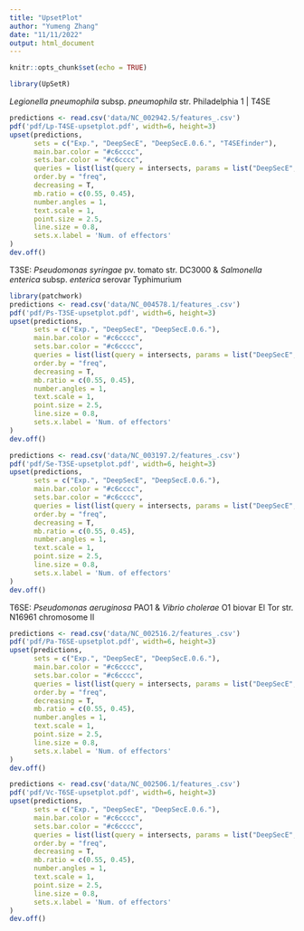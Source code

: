 ```yaml
---
title: "UpsetPlot"
author: "Yumeng Zhang"
date: "11/11/2022"
output: html_document
---
```


```r
knitr::opts_chunk$set(echo = TRUE)
```

```r
library(UpSetR)
```

*Legionella pneumophila* subsp. *pneumophila* str. Philadelphia 1 | T4SE

```r
predictions <- read.csv('data/NC_002942.5/features_.csv')
pdf('pdf/Lp-T4SE-upsetplot.pdf', width=6, height=3)
upset(predictions,
      sets = c("Exp.", "DeepSecE", "DeepSecE.0.6.", "T4SEfinder"),
      main.bar.color = "#c6cccc",
      sets.bar.color = "#c6cccc",
      queries = list(list(query = intersects, params = list("DeepSecE", "DeepSecE.0.6."), color="orange", active = T)),
      order.by = "freq", 
      decreasing = T, 
      mb.ratio = c(0.55, 0.45),
      number.angles = 1, 
      text.scale = 1, 
      point.size = 2.5, 
      line.size = 0.8,
      sets.x.label = 'Num. of effectors'
)
dev.off()
```

T3SE: *Pseudomonas syringae* pv. tomato str. DC3000 &  *Salmonella enterica* subsp. *enterica* serovar Typhimurium

```r
library(patchwork)
predictions <- read.csv('data/NC_004578.1/features_.csv')
pdf('pdf/Ps-T3SE-upsetplot.pdf', width=6, height=3)
upset(predictions,
      sets = c("Exp.", "DeepSecE", "DeepSecE.0.6."),
      main.bar.color = "#c6cccc",
      sets.bar.color = "#c6cccc",
      queries = list(list(query = intersects, params = list("DeepSecE", "DeepSecE.0.6."), color="orange", active = T)),
      order.by = "freq", 
      decreasing = T, 
      mb.ratio = c(0.55, 0.45),
      number.angles = 1, 
      text.scale = 1, 
      point.size = 2.5, 
      line.size = 0.8,
      sets.x.label = 'Num. of effectors'
)
dev.off()
```

```r
predictions <- read.csv('data/NC_003197.2/features_.csv')
pdf('pdf/Se-T3SE-upsetplot.pdf', width=6, height=3)
upset(predictions,
      sets = c("Exp.", "DeepSecE", "DeepSecE.0.6."),
      main.bar.color = "#c6cccc",
      sets.bar.color = "#c6cccc",
      queries = list(list(query = intersects, params = list("DeepSecE", "DeepSecE.0.6."), color="orange", active = T)),
      order.by = "freq", 
      decreasing = T, 
      mb.ratio = c(0.55, 0.45),
      number.angles = 1, 
      text.scale = 1, 
      point.size = 2.5, 
      line.size = 0.8,
      sets.x.label = 'Num. of effectors'
)
dev.off()
```

T6SE: *Pseudomonas aeruginosa* PAO1 &  *Vibrio cholerae* O1 biovar El Tor str. N16961 chromosome II 

```r
predictions <- read.csv('data/NC_002516.2/features_.csv')
pdf('pdf/Pa-T6SE-upsetplot.pdf', width=6, height=3)
upset(predictions,
      sets = c("Exp.", "DeepSecE", "DeepSecE.0.6."),
      main.bar.color = "#c6cccc",
      sets.bar.color = "#c6cccc",
      queries = list(list(query = intersects, params = list("DeepSecE", "DeepSecE.0.6."), color="orange", active = T)),
      order.by = "freq", 
      decreasing = T, 
      mb.ratio = c(0.55, 0.45),
      number.angles = 1, 
      text.scale = 1, 
      point.size = 2.5, 
      line.size = 0.8,
      sets.x.label = 'Num. of effectors'
)
dev.off()
```

```r
predictions <- read.csv('data/NC_002506.1/features_.csv')
pdf('pdf/Vc-T6SE-upsetplot.pdf', width=6, height=3)
upset(predictions,
      sets = c("Exp.", "DeepSecE", "DeepSecE.0.6."),
      main.bar.color = "#c6cccc",
      sets.bar.color = "#c6cccc",
      queries = list(list(query = intersects, params = list("DeepSecE", "DeepSecE.0.6."), color="orange", active = T)),
      order.by = "freq", 
      decreasing = T, 
      mb.ratio = c(0.55, 0.45),
      number.angles = 1, 
      text.scale = 1, 
      point.size = 2.5, 
      line.size = 0.8,
      sets.x.label = 'Num. of effectors'
)
dev.off()
```